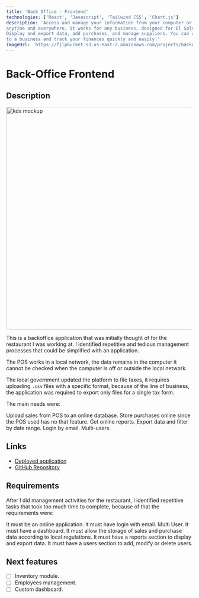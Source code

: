 ```yaml
---
title: 'Back Office - Frontend'
technologies: ['React', 'Javascript', 'Tailwind CSS', 'Chart.js']
description: 'Access and manage your information from your computer or smartphone
anytime and everywhere, it works for any business, designed for El Salvador.
Display and export data, add purchases, and manage suppliers. You can add multiple users
to a business and track your finances quickly and easily.'
imageUrl: 'https://fjlpbucket.s3.us-east-2.amazonaws.com/projects/backoffice-frontend.webp'
---
```


# Back-Office Frontend

## Description

<Img
  src="https://fjlpbucket.s3.us-east-2.amazonaws.com/projects/backoffice-frontend.webp"
  width="900"
  height="600"
  alt="kds mockup"
/>

This is a backoffice application that was initially thought of for the restaurant I was working at. I identified repetitive and tedious management processes that could be simplified with an application.

The POS works in a local network, the data remains in the computer it cannot be checked when the computer is off or outside the local network.

The local government updated the platform to file taxes, it requires uploading `.csv` files with a specific format, because of the line of business, the application was required to export only files for a single tax form.

The main needs were:

Upload sales from POS to an online database.
Store purchases online since the POS used has no that feature.
Get online reports.
Export data and filter by date range.
Login by email.
Multi-users.

## Links

- [Deployed application](https://portal.svtechpos.com)
- [GitHub Repository](https://github.com/franlopz/backoffice-frontend)

## Requirements

After I did management activities for the restaurant, I identified repetitive tasks that took too much time to complete, because of that the requirements were:

It must be an online application.
It must have login with email.
Multi User.
It must have a dashboard.
It must allow the storage of sales and purchase data according to local regulations.
It must have a reports section to display and export data.
It must have a users section to add, modify or delete users.

## Next features

- [ ] Inventory module.
- [ ] Employees management.
- [ ] Custom dashboard.
